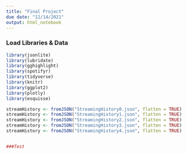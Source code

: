 ```yaml
---
title: "Final Project"
due date: "12/14/2021"
output: html_notebook
---
```


### Load Libraries & Data
```r
library(jsonlite)
library(lubridate)
library(gghighlight)
library(spotifyr)
library(tidyverse)
library(knitr)
library(ggplot2)
library(plotly)
library(esquisse)

streamHistory <- fromJSON("StreamingHistory0.json", flatten = TRUE)
streamHistory <- fromJSON("StreamingHistory1.json", flatten = TRUE)
streamHistory <- fromJSON("StreamingHistory2.json", flatten = TRUE)
streamHistory <- fromJSON("StreamingHistory3.json", flatten = TRUE)
streamHistory <- fromJSON("StreamingHistory4.json", flatten = TRUE)


###Test

```
